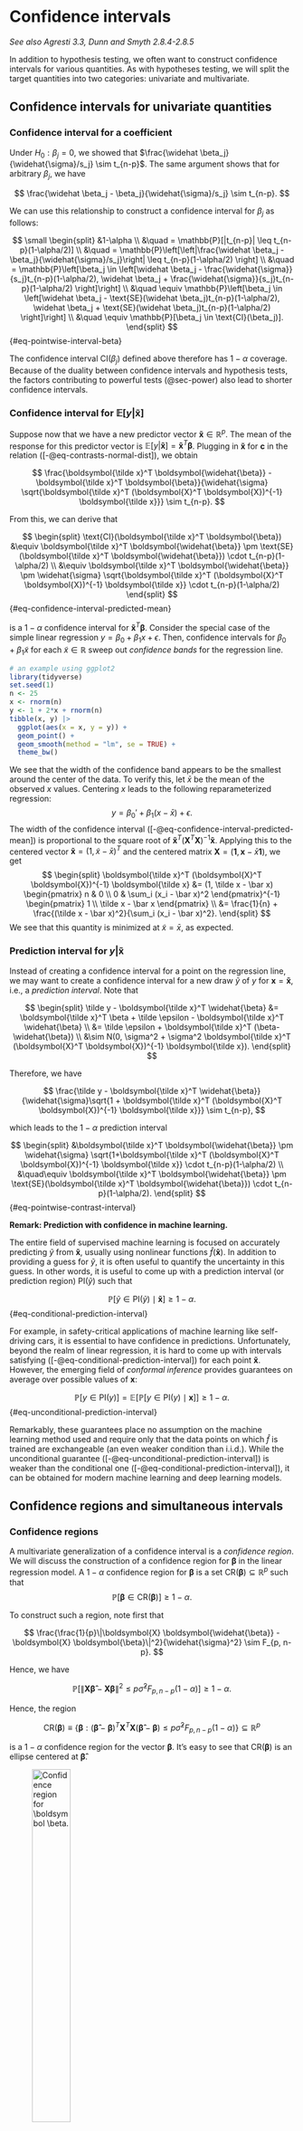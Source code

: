 # Confidence intervals {#sec-confidence-intervals}

*See also Agresti 3.3, Dunn and Smyth 2.8.4-2.8.5*

In addition to hypothesis testing, we often want to construct confidence intervals for various quantities. As with hypotheses testing, we will split the target quantities into two categories: univariate and multivariate. 

## Confidence intervals for univariate quantities {#sec-confidence-intervals-univariate}

### Confidence interval for a coefficient

Under $H_0: \beta_j = 0$, we showed that $\frac{\widehat \beta_j}{\widehat{\sigma}/s_j} \sim t_{n-p}$. The same argument shows that for arbitrary $\beta_j$, we have

$$
\frac{\widehat \beta_j - \beta_j}{\widehat{\sigma}/s_j} \sim t_{n-p}.
$$

We can use this relationship to construct a confidence interval for $\beta_j$ as follows:

$$
\small
\begin{split}
&1-\alpha \\
&\quad = \mathbb{P}[|t_{n-p}| \leq t_{n-p}(1-\alpha/2)] \\
&\quad = \mathbb{P}\left[\left|\frac{\widehat \beta_j - \beta_j}{\widehat{\sigma}/s_j}\right| \leq t_{n-p}(1-\alpha/2) \right] \\
&\quad = \mathbb{P}\left[\beta_j \in \left[\widehat \beta_j - \frac{\widehat{\sigma}}{s_j}t_{n-p}(1-\alpha/2), \widehat \beta_j + \frac{\widehat{\sigma}}{s_j}t_{n-p}(1-\alpha/2) \right]\right] \\
&\quad \equiv \mathbb{P}\left[\beta_j \in \left[\widehat \beta_j - \text{SE}(\widehat \beta_j)t_{n-p}(1-\alpha/2), \widehat \beta_j + \text{SE}(\widehat \beta_j)t_{n-p}(1-\alpha/2) \right]\right] \\
&\quad \equiv \mathbb{P}[\beta_j \in \text{CI}(\beta_j)].
\end{split}
$$ {#eq-pointwise-interval-beta}

The confidence interval $\text{CI}(\beta_j)$ defined above therefore has $1-\alpha$ coverage. Because of the duality between confidence intervals and hypothesis tests, the factors contributing to powerful tests (@sec-power) also lead to shorter confidence intervals.

### Confidence interval for $\mathbb{E}[y|\boldsymbol{\tilde x}]$

Suppose now that we have a new predictor vector $\boldsymbol{\tilde x} \in \mathbb{R}^p$. The mean of the response for this predictor vector is $\mathbb{E}[y|\boldsymbol{\tilde x}] = \boldsymbol{\tilde x}^T \boldsymbol{\beta}$. Plugging in $\boldsymbol{\tilde x}$ for $\boldsymbol{c}$ in the relation ([-@eq-contrasts-normal-dist]), we obtain

$$
\frac{\boldsymbol{\tilde x}^T \boldsymbol{\widehat{\beta}} - \boldsymbol{\tilde x}^T \boldsymbol{\beta}}{\widehat{\sigma} \sqrt{\boldsymbol{\tilde x}^T (\boldsymbol{X}^T \boldsymbol{X})^{-1} \boldsymbol{\tilde x}}} \sim t_{n-p}.
$$

From this, we can derive that

$$
\begin{split}
\text{CI}(\boldsymbol{\tilde x}^T \boldsymbol{\beta}) &\equiv \boldsymbol{\tilde x}^T \boldsymbol{\widehat{\beta}} \pm \text{SE}(\boldsymbol{\tilde x}^T \boldsymbol{\widehat{\beta}}) \cdot t_{n-p}(1-\alpha/2) \\
&\equiv \boldsymbol{\tilde x}^T \boldsymbol{\widehat{\beta}} \pm \widehat{\sigma} \sqrt{\boldsymbol{\tilde x}^T (\boldsymbol{X}^T \boldsymbol{X})^{-1} \boldsymbol{\tilde x}} \cdot t_{n-p}(1-\alpha/2)
\end{split}
$$ {#eq-confidence-interval-predicted-mean}

is a $1-\alpha$ confidence interval for $\boldsymbol{\tilde x}^T \boldsymbol{\beta}$. Consider the special case of the simple linear regression $y = \beta_0 + \beta_1 x + \epsilon$. Then, confidence intervals for $\beta_0 + \beta_1 \tilde x$ for each $\tilde x \in \mathbb R$ sweep out *confidence bands* for the regression line. 

```r
# an example using ggplot2
library(tidyverse)
set.seed(1)
n <- 25
x <- rnorm(n)
y <- 1 + 2*x + rnorm(n)
tibble(x, y) |>
  ggplot(aes(x = x, y = y)) +
  geom_point() +
  geom_smooth(method = "lm", se = TRUE) + 
  theme_bw()
```

We see that the width of the confidence band appears to be the smallest around the center of the data. To verify this, let $\bar x$ be the mean of the observed $x$ values. Centering $x$ leads to the following reparameterized regression:
$$
y = \beta_0' + \beta_1 (x - \bar x) + \epsilon. 
$$
The width of the confidence interval ([-@eq-confidence-interval-predicted-mean])  is proportional to the square root of $\boldsymbol{\tilde x}^T (\boldsymbol{X}^T \boldsymbol{X})^{-1} \boldsymbol{\tilde x}$. Applying this to the centered vector $\boldsymbol{\tilde x} = (1, \tilde x - \bar x)^T$ and the centered matrix $\boldsymbol{X} = (\boldsymbol 1, \boldsymbol x - \bar x \boldsymbol 1)$, we get
$$
\begin{split}
\boldsymbol{\tilde x}^T (\boldsymbol{X}^T \boldsymbol{X})^{-1} \boldsymbol{\tilde x} &= (1, \tilde x - \bar x) \begin{pmatrix} n & 0 \\ 0 & \sum_i (x_i - \bar x)^2 \end{pmatrix}^{-1} \begin{pmatrix} 1 \\ \tilde x - \bar x \end{pmatrix} \\
&= \frac{1}{n} + \frac{(\tilde x - \bar x)^2}{\sum_i (x_i - \bar x)^2}.
\end{split}
$$
We see that this quantity is minimized at $\tilde x = \bar x$, as expected.

### Prediction interval for $y|\boldsymbol{\tilde x}$

Instead of creating a confidence interval for a point on the regression line, we may want to create a confidence interval for a new draw $\tilde y$ of $y$ for $\boldsymbol{x} = \boldsymbol{\tilde x}$, i.e., a *prediction interval*. Note that

$$
\begin{split}
\tilde y - \boldsymbol{\tilde x}^T \widehat{\beta} &= \boldsymbol{\tilde x}^T \beta + \tilde \epsilon - \boldsymbol{\tilde x}^T \widehat{\beta} \\
&= \tilde \epsilon + \boldsymbol{\tilde x}^T (\beta-\widehat{\beta}) \\
&\sim N(0, \sigma^2 + \sigma^2 \boldsymbol{\tilde x}^T (\boldsymbol{X}^T \boldsymbol{X})^{-1} \boldsymbol{\tilde x}).
\end{split}
$$

Therefore, we have

$$
\frac{\tilde y - \boldsymbol{\tilde x}^T \widehat{\beta}}{\widehat{\sigma}\sqrt{1 + \boldsymbol{\tilde x}^T (\boldsymbol{X}^T \boldsymbol{X})^{-1} \boldsymbol{\tilde x}}} \sim t_{n-p},
$$

which leads to the $1-\alpha$ prediction interval

$$
\begin{split}
&\boldsymbol{\tilde x}^T \boldsymbol{\widehat{\beta}} \pm \widehat{\sigma} \sqrt{1+\boldsymbol{\tilde x}^T (\boldsymbol{X}^T \boldsymbol{X})^{-1} \boldsymbol{\tilde x}} \cdot t_{n-p}(1-\alpha/2) \\
&\quad\equiv \boldsymbol{\tilde x}^T \boldsymbol{\widehat{\beta}} \pm \text{SE}(\boldsymbol{\tilde x}^T \boldsymbol{\widehat{\beta}}) \cdot t_{n-p}(1-\alpha/2).
\end{split}
$$ {#eq-pointwise-contrast-interval}

**Remark: Prediction with confidence in machine learning.**

The entire field of supervised machine learning is focused on accurately predicting $\tilde y$ from $\boldsymbol{\tilde x}$, usually using nonlinear functions $\widehat{f}(\boldsymbol{\tilde x})$. In addition to providing a guess for $\tilde y$, it is often useful to quantify the uncertainty in this guess. In other words, it is useful to come up with a prediction interval (or prediction region) $\text{PI}(\tilde y)$ such that

$$
\mathbb{P}[\tilde y \in \text{PI}(\tilde y) \mid \boldsymbol{\tilde x}] \geq 1-\alpha.
$$ {#eq-conditional-prediction-interval}

For example, in safety-critical applications of machine learning like self-driving cars, it is essential to have confidence in predictions. Unfortunately, beyond the realm of linear regression, it is hard to come up with intervals satisfying ([-@eq-conditional-prediction-interval]) for each point $\boldsymbol{\tilde x}$. However, the emerging field of *conformal inference* provides guarantees on average over possible values of $\boldsymbol{x}$:

$$
\mathbb{P}[y \in \text{PI}(y)] = \mathbb{E}[\mathbb{P}[y \in \text{PI}(y) \mid \boldsymbol{x}]] \geq 1-\alpha.
$$ {#eq-unconditional-prediction-interval}

Remarkably, these guarantees place no assumption on the machine learning method used and require only that the data points on which $\widehat{f}$ is trained are exchangeable (an even weaker condition than i.i.d.). While the unconditional guarantee ([-@eq-unconditional-prediction-interval]) is weaker than the conditional one ([-@eq-conditional-prediction-interval]), it can be obtained for modern machine learning and deep learning models.

## Confidence regions and simultaneous intervals

### Confidence regions

A multivariate generalization of a confidence interval is a *confidence region*. We will discuss the construction of a confidence region for $\boldsymbol{\beta}$ in the linear regression model. A $1-\alpha$ confidence region for $\boldsymbol{\beta}$ is a set $\text{CR}(\boldsymbol{\beta}) \subseteq \mathbb R^p$ such that
$$
\mathbb{P}[\boldsymbol{\beta} \in \text{CR}(\boldsymbol{\beta})] \geq 1-\alpha.
$$

To construct such a region, note first that 

$$
\frac{\frac{1}{p}\|\boldsymbol{X} \boldsymbol{\widehat{\beta}} - \boldsymbol{X} \boldsymbol{\beta}\|^2}{\widehat{\sigma}^2} \sim F_{p, n-p}.
$$

Hence, we have

$$
\mathbb{P}[\|\boldsymbol{X} \boldsymbol{\widehat{\beta}} - \boldsymbol{X} \boldsymbol{\beta}\|^2 \leq p \widehat{\sigma}^2 F_{p, n-p}(1-\alpha)] \geq 1-\alpha.
$$

Hence, the region

$$
\text{CR}(\boldsymbol{\beta}) \equiv \{\boldsymbol{\beta}: (\boldsymbol{\widehat{\beta}} - \boldsymbol{\beta})^T \boldsymbol{X}^T \boldsymbol{X} (\boldsymbol{\widehat{\beta}} - \boldsymbol{\beta})  \leq p \widehat{\sigma}^2 F_{p, n-p}(1-\alpha)\} \subseteq \mathbb{R}^p
$$

is a $1-\alpha$ confidence region for the vector $\boldsymbol{\beta}$. It's easy to see that $\text{CR}(\boldsymbol{\beta})$ is an ellipse centered at $\boldsymbol{\widehat{\beta}}$.

![Confidence region for $\boldsymbol \beta$.](figures/confidence-regions.jpg){#fig-confidence-region width=40%}

### Simultaneous intervals

As a byproduct of confidence regions for the multivariate $\boldsymbol \beta$, we can construct *simultaneous intervals* for univariate quantities. To motivate the definition of simultaneous intervals, note that the intervals in @sec-confidence-intervals-univariate have *pointwise coverage*. For example, we have

$$
\mathbb{P}[\beta_j \in \text{CI}(\beta_j)] \geq 1-\alpha \quad \text{for each } j.
$$

or

$$
\mathbb{P}[\boldsymbol{\tilde x}^T \boldsymbol{\beta} \in \text{CI}(\boldsymbol{\tilde x}^T \boldsymbol{\beta})] \geq 1-\alpha \quad \text{for each } \boldsymbol{\tilde x}.
$$

Sometimes a stronger *simultaneous coverage* guarantee is desired, e.g.,

$$
\mathbb{P}[\beta_j \in \text{CI}^{\text{sim}}(\beta_j) \ \text{for each } j] \geq 1-\alpha
$$ {#eq-simultaneous-coordinatewise}

or

$$
\mathbb{P}[\boldsymbol{\tilde x}^T \boldsymbol{\beta} \in \text{CI}^{\text{sim}}(\boldsymbol{\tilde x}^T \boldsymbol{\beta}) \ \text{for each } \boldsymbol{\tilde x}] \geq 1-\alpha.
$$ {#eq-simultaneous-contrasts}

To obtain such simultaneous confidence intervals, we can leverage the fact that the confidence region $\text{CR}(\boldsymbol \beta)$ is for the entire vector $\boldsymbol{\beta}$. We can therefore define

$$
\text{CI}^{\text{sim}}(\beta_j) \equiv \{\beta_j: \boldsymbol{\beta} \in \text{CR}(\boldsymbol{\beta}) \}.
$$

Then, these confidence intervals will satisfy the simultaneous coverage property ([-@eq-simultaneous-coordinatewise]). We will obtain a more explicit expression for $\text{CI}^{\text{sim}}(\beta_j)$ shortly.

![Confidence region and simultaneous and pointwise confidence intervals.](figures/confidence-regions-simultaneous-intervals.jpg){#fig-confidence-region width=40%}

Similarly, we may define the simultaneous confidence regions

$$
\text{CI}^{\text{sim}}(\boldsymbol{\tilde x}^T \boldsymbol{\beta}) \equiv \{\boldsymbol{\tilde x}^T \boldsymbol{\beta}: \boldsymbol{\beta} \in \text{CR}(\boldsymbol{\beta})\}.
$$

Let us find a more explicit expression for the latter interval. For notational ease, let us define $\boldsymbol{\Sigma} \equiv \boldsymbol{X}^T \boldsymbol{X}$. Then, note that if $\boldsymbol{\beta} \in \text{CR}(\boldsymbol{\beta})$, then by the Cauchy-Schwarz inequality we have

$$
\begin{split}
(\boldsymbol{\tilde x}^T \boldsymbol{\widehat{\beta}}-\boldsymbol{\tilde x}^T \boldsymbol{\beta})^2 &= \|\boldsymbol{\tilde x}^T (\boldsymbol{\widehat{\beta}}-\boldsymbol{\beta})\|^2 \\
&= \|(\boldsymbol{\Sigma}^{-1/2}\boldsymbol{\tilde x})^T \boldsymbol{\Sigma}^{1/2}(\boldsymbol{\widehat{\beta}}-\boldsymbol{\beta})\|^2 \\
&\leq \|(\boldsymbol{\Sigma}^{-1/2}\boldsymbol{\tilde x})\|^2\|\boldsymbol{\Sigma}^{1/2}(\boldsymbol{\widehat{\beta}}-\boldsymbol{\beta})\|^2 \\
&\leq \boldsymbol{\tilde x}^T \boldsymbol{\Sigma}^{-1}\boldsymbol{\tilde x} p \widehat{\sigma}^2 F_{p, n-p}(1-\alpha),
\end{split}
$$

i.e.,

$$
\begin{split}
\boldsymbol{\tilde x}^T \boldsymbol{\beta} &\in \boldsymbol{\tilde x}^T \boldsymbol{\widehat{\beta}} \pm \widehat{\sigma} \sqrt{\boldsymbol{\tilde x}^T (\boldsymbol{X}^T \boldsymbol{X})^{-1}\boldsymbol{\tilde x}} \sqrt{pF_{p, n-p}(1-\alpha)} \\
&\equiv \boldsymbol{\tilde x}^T \boldsymbol{\widehat{\beta}} \pm \text{SE}(\boldsymbol{\tilde x}^T \boldsymbol{\widehat{\beta}})\cdot\sqrt{pF_{p, n-p}(1-\alpha)}.
\end{split}
$$ {#eq-simultaneous-fit-se}

Defining the above interval as $\text{CI}^{\text{sim}}(\boldsymbol{\tilde x}^T \boldsymbol{\beta})$ gives us the simultaneous coverage property ([-@eq-simultaneous-contrasts]). These simultaneous intervals are called *Working-Hotelling intervals*. Comparing to equation ([-@eq-pointwise-contrast-interval]), we see that the simultaneous interval is the pointwise interval expanded by a factor of $\sqrt{pF_{p, n-p}(1-\alpha)}/t_{n-p}(1-\alpha/2)$.  In the case of simple linear regression, we can obtain simultaneous confidence bands (Working-Hotelling bands) for the regression line.  

```r
library(tidyverse)
set.seed(1)
n <- 25
p <- 2
x <- rnorm(n)
y <- 1 + 2*x + rnorm(n)
data <- tibble(x, y)
alpha <- 0.05
lm_fit <- lm(y ~ x, data = data)
predictions <- predict(lm_fit, se.fit = TRUE)
t_quantile <- qt(1 - alpha / 2, df = n - p)
f_quantile <- qf(1 - alpha, df1 = p, df2 = n - p)
data |>
  mutate(
    fit = predictions$fit,
    se = predictions$se.fit,
    ptwise_width = t_quantile * se,
    simultaneous_width = sqrt(p * f_quantile) * se
  ) |>
  ggplot(aes(x = x)) +
  geom_point(aes(y = y)) +
  geom_line(aes(y = fit), color = "blue") +
  geom_line(aes(y = fit + ptwise_width, color = "Pointwise")) +
  geom_line(aes(y = fit - ptwise_width, color = "Pointwise")) +
  geom_line(aes(y = fit + simultaneous_width, color = "Simultaneous")) +
  geom_line(aes(y = fit - simultaneous_width, color = "Simultaneous")) +
  theme_bw() +
  theme(legend.title = element_blank(), legend.position = "bottom")
```

Specializing to the case $\boldsymbol{\tilde x} \equiv \boldsymbol{e_j}$, we get an expression for the simultaneous intervals for each coordinate:

$$
\begin{split}
\text{CI}^{\text{sim}}(\beta_j) &\equiv \widehat \beta_j \pm \widehat{\sigma} \sqrt{(\boldsymbol{X}^T \boldsymbol{X})^{-1}_{jj}} \sqrt{pF_{p, n-p}(1-\alpha)} \\
&\equiv \text{SE}(\widehat \beta_j)\sqrt{pF_{p, n-p}(1-\alpha)},
\end{split}
$$ {#eq-simultaneous-coordinatewise-se}

which again is the pointwise interval ([-@eq-pointwise-interval-beta]) expanded by a factor of $\sqrt{pF_{p, n-p}(1-\alpha)}/t_{n-p}(1-\alpha/2)$.
